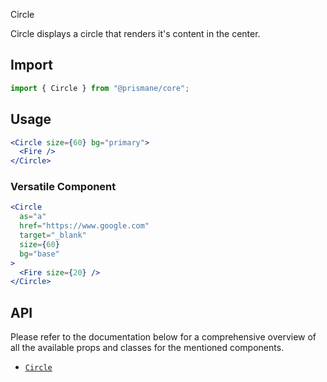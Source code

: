 <Versatile>Circle</Versatile>

Circle displays a circle that renders it's content in the center.

## Import

```js
import { Circle } from "@prismane/core";
```

## Usage

```jsx
<Circle size={60} bg="primary">
  <Fire />
</Circle>
```

### Versatile Component

```jsx
<Circle
  as="a"
  href="https://www.google.com"
  target="_blank"
  size={60}
  bg="base"
>
  <Fire size={20} />
</Circle>
```

## API

Please refer to the documentation below for a comprehensive overview of all the available props and classes for the mentioned components.

- [`Circle`](/docs/components-api/circle-api)
